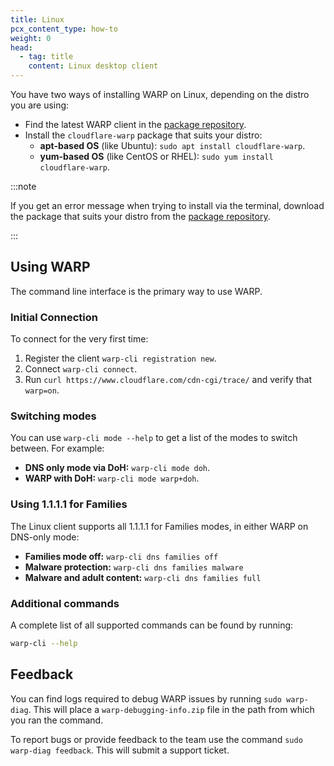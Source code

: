 ```yaml
---
title: Linux
pcx_content_type: how-to
weight: 0
head:
  - tag: title
    content: Linux desktop client
---
```


You have two ways of installing WARP on Linux, depending on the distro you are using:

- Find the latest WARP client in the [package repository](https://pkg.cloudflareclient.com/).
- Install the `cloudflare-warp` package that suits your distro:
  - **apt-based OS** (like Ubuntu): `sudo apt install cloudflare-warp`.
  - **yum-based OS** (like CentOS or RHEL): `sudo yum install cloudflare-warp`.

:::note

If you get an error message when trying to install via the terminal, download the package that suits your distro from the [package repository](https://pkg.cloudflareclient.com/).

:::

## Using WARP

The command line interface is the primary way to use WARP.

### Initial Connection

To connect for the very first time:

1. Register the client `warp-cli registration new`.
2. Connect `warp-cli connect`.
3. Run `curl https://www.cloudflare.com/cdn-cgi/trace/` and verify that `warp=on`.

### Switching modes

You can use `warp-cli mode --help` to get a list of the modes to switch between. For example:

- **DNS only mode via DoH:** `warp-cli mode doh`.
- **WARP with DoH:** `warp-cli mode warp+doh`.

### Using 1.1.1.1 for Families

The Linux client supports all 1.1.1.1 for Families modes, in either WARP on DNS-only mode:

- **Families mode off:** `warp-cli dns families off`
- **Malware protection:** `warp-cli dns families malware`
- **Malware and adult content:** `warp-cli dns families full`

### Additional commands

A complete list of all supported commands can be found by running:

```sh
warp-cli --help
```

## Feedback

You can find logs required to debug WARP issues by running `sudo warp-diag`. This will place a `warp-debugging-info.zip` file in the path from which you ran the command.

To report bugs or provide feedback to the team use the command `sudo warp-diag feedback`. This will submit a support ticket.
